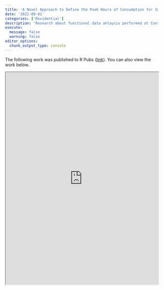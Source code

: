 ```yaml
---
title: 'A Novel Approach to Define the Peak Hours of Consumption for Individual Customers and Groups of Customers Using Functional Data Analysis'
date: '2022-09-01'
categories: ['Residential']
description: 'Research about functional data anlaysis performed at Consumers Energy'
execute: 
  message: false
  warning: false
editor_options: 
  chunk_output_type: console
---
```


The following work was published to R Pubs ([link](https://rpubs.com/kaladin_stormblessed/onpeak_fda)).
You can also view the work below.

::: {=html}
<iframe src="https://rpubs.com/kaladin_stormblessed/onpeak_fda" width="100%" height="700px"></iframe>
:::